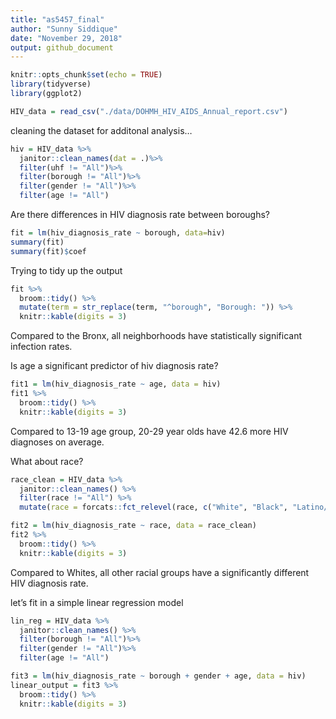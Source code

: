 ```yaml
---
title: "as5457_final"
author: "Sunny Siddique"
date: "November 29, 2018"
output: github_document
---
```


```r
knitr::opts_chunk$set(echo = TRUE)
library(tidyverse)
library(ggplot2)
```

```r
HIV_data = read_csv("./data/DOHMH_HIV_AIDS_Annual_report.csv")
```

cleaning the dataset for additonal analysis...

```r
hiv = HIV_data %>% 
  janitor::clean_names(dat = .)%>%
  filter(uhf != "All")%>%
  filter(borough != "All")%>%
  filter(gender != "All")%>%
  filter(age != "All")
```

Are there differences in HIV diagnosis rate between boroughs?
```r
fit = lm(hiv_diagnosis_rate ~ borough, data=hiv)
summary(fit)
summary(fit)$coef
```

Trying to tidy up the output
```r
fit %>% 
  broom::tidy() %>% 
  mutate(term = str_replace(term, "^borough", "Borough: ")) %>%
  knitr::kable(digits = 3)
```

Compared to the Bronx, all neighborhoods have statistically significant infection rates. 

Is age a significant predictor of hiv diagnosis rate?
```r
fit1 = lm(hiv_diagnosis_rate ~ age, data = hiv)
fit1 %>% 
  broom::tidy() %>% 
  knitr::kable(digits = 3)
```

Compared to 13-19 age group, 20-29 year olds have 42.6 more HIV diagnoses on average. 

What about race?
```r
race_clean = HIV_data %>% 
  janitor::clean_names() %>% 
  filter(race != "All") %>% 
  mutate(race = forcats::fct_relevel(race, c("White", "Black", "Latino/Hispanic", "Asian/Pacific Islander", "Other/Unknown")))

fit2 = lm(hiv_diagnosis_rate ~ race, data = race_clean)
fit2 %>% 
  broom::tidy() %>% 
  knitr::kable(digits = 3)
```

Compared to Whites, all other racial groups have a significantly different HIV diagnosis rate. 

let's fit in a simple linear regression model
```r
lin_reg = HIV_data %>%
  janitor::clean_names() %>% 
  filter(borough != "All")%>%
  filter(gender != "All")%>%
  filter(age != "All")
```

```r
fit3 = lm(hiv_diagnosis_rate ~ borough + gender + age, data = hiv)
linear_output = fit3 %>% 
  broom::tidy() %>% 
  knitr::kable(digits = 3)
```


